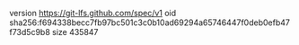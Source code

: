 version https://git-lfs.github.com/spec/v1
oid sha256:f694338becc7fb97bc501c3c0b10ad69294a65746447f0deb0efb47f73d5c9b8
size 435847

